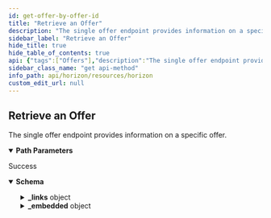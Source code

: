 ```yaml
---
id: get-offer-by-offer-id
title: "Retrieve an Offer"
description: "The single offer endpoint provides information on a specific offer."
sidebar_label: "Retrieve an Offer"
hide_title: true
hide_table_of_contents: true
api: {"tags":["Offers"],"description":"The single offer endpoint provides information on a specific offer.","operationId":"GetOfferByOfferId","parameters":[{"name":"offer_id","in":"path","required":true,"description":"A unique identifier for this offer."}],"responses":{"200":{"description":"Success","content":{"application/json":{"schema":{"allOf":[{"type":"object","properties":{"_links":{"type":"object","properties":{"self":{"type":"object","properties":{"href":{"type":"string","format":"link"},"templated":{"type":"boolean"}},"required":["href"],"title":"link"},"next":{"type":"object","properties":{"href":{"type":"string","format":"link"},"templated":{"type":"boolean"}},"required":["href"],"title":"link"},"prev":{"type":"object","properties":{"href":{"type":"string","format":"link"},"templated":{"type":"boolean"}},"required":["href"],"title":"link"}}}},"title":"Links"},{"type":"object","properties":{"_embedded":{"type":"object","properties":{"records":{"type":"array","items":{"type":"object","properties":{"_links":{"type":"object","properties":{"self":{"type":"object","properties":{"href":{"type":"string","format":"link"},"templated":{"type":"boolean"}},"required":["href"],"title":"link"},"offer_maker":{"type":"object","properties":{"href":{"type":"string","format":"link"},"templated":{"type":"boolean"}},"required":["href"],"title":"link"}},"required":["self","offer_maker"]},"id":{"type":"string","title":"id"},"paging_token":{"type":"string"},"seller":{"type":"string","pattern":"G[A-Z0-9]{55}","title":"address"},"selling":{"type":"object","properties":{"asset_type":{"type":"string"},"asset_code":{"type":"string"},"asset_issuer":{"type":"string"}},"required":["asset_type"],"title":"BaseAsset"},"buying":{"type":"object","properties":{"asset_type":{"type":"string"},"asset_code":{"type":"string"},"asset_issuer":{"type":"string"}},"required":["asset_type"],"title":"BaseAsset"},"amount":{"type":"string"},"price_r":{"type":"object","properties":{"n":{"type":"integer","format":"int32"},"d":{"type":"integer","format":"int32"}},"title":"Price"},"price":{"type":"string"},"last_modified_ledger":{"type":"integer","format":"uint32","title":"last_modified_ledger"},"last_modified_time":{"type":"string"},"sponser":{"type":"string"}},"required":["id","paging_token","seller","selling","buying","amount","price_r","price","last_modified_ledger","last_modified_time"]}}}}},"title":"Offer"}]},"examples":{"GetOfferByOfferId":{"value":{"_links":{"self":{"href":"https://horizon.stellar.org/offers/165563085"},"offer_maker":{"href":"https://horizon.stellar.org/accounts/GCM4PT6XDZBWOOENDS6FOU22GJQLJPV2GC7VRVII4TFGZBA3ZXNM55SV"}},"id":165563085,"paging_token":"165563085","seller":"GCM4PT6XDZBWOOENDS6FOU22GJQLJPV2GC7VRVII4TFGZBA3ZXNM55SV","selling":{"asset_type":"credit_alphanum4","asset_code":"USD","asset_issuer":"GDUKMGUGDZQK6YHYA5Z6AY2G4XDSZPSZ3SW5UN3ARVMO6QSRDWP5YLEX"},"buying":{"asset_type":"native"},"amount":"26.1075388","price_r":{"n":1449156725,"d":84642346},"price":"17.1209423","last_modified_ledger":28412042,"last_modified_time":null}}}}}}},"method":"get","path":"/offers/{offer_id}","servers":[{"url":"https://horizon.stellar.org","description":"The main network"},{"url":"https://horizon-testnet.stellar.org","description":"The test network"}],"info":{"title":"Horizon","version":"0.0.1"},"postman":{"name":"Retrieve an Offer","description":{"content":"The single offer endpoint provides information on a specific offer.","type":"text/plain"},"url":{"path":["offers",":offer_id"],"host":["{{baseUrl}}"],"query":[],"variable":[{"disabled":false,"description":{"content":"(Required) A unique identifier for this offer.","type":"text/plain"},"type":"any","value":"","key":"offer_id"}]},"header":[{"key":"Accept","value":"application/json"}],"method":"GET"}}
sidebar_class_name: "get api-method"
info_path: api/horizon/resources/horizon
custom_edit_url: null
---
```



## Retrieve an Offer



The single offer endpoint provides information on a specific offer.

<details style={{"marginBottom":"1rem"}} data-collapsed={false} open={true}><summary style={{}}><strong>Path Parameters</strong></summary><div><ul><ParamsItem className={"paramsItem"} param={{"name":"offer_id","in":"path","required":true,"description":"A unique identifier for this offer."}}></ParamsItem></ul></div></details><div><ApiTabs><TabItem label={"200"} value={"200"}><div>

Success

</div><div><MimeTabs schemaType={"response"}><TabItem label={"application/json"} value={"application/json"}><SchemaTabs><TabItem label={"Schema"} value={"Schema"}><details style={{}} data-collapsed={false} open={true}><summary style={{"textAlign":"left"}}><strong>Schema</strong></summary><div style={{"textAlign":"left","marginLeft":"1rem"}}></div><ul style={{"marginLeft":"1rem"}}><SchemaItem collapsible={true} className={"schemaItem"}><details style={{}}><summary style={{}}><strong>_links</strong><span style={{"opacity":"0.6"}}> object</span></summary><div style={{"marginLeft":"1rem"}}><SchemaItem collapsible={true} className={"schemaItem"}><details style={{}}><summary style={{}}><strong>self</strong><span style={{"opacity":"0.6"}}> object</span></summary><div style={{"marginLeft":"1rem"}}><SchemaItem collapsible={false} name={"href"} required={true} schemaName={"link"} qualifierMessage={undefined} schema={{"type":"string","format":"link"}}></SchemaItem><SchemaItem collapsible={false} name={"templated"} required={false} schemaName={"boolean"} qualifierMessage={undefined} schema={{"type":"boolean"}}></SchemaItem></div></details></SchemaItem><SchemaItem collapsible={true} className={"schemaItem"}><details style={{}}><summary style={{}}><strong>next</strong><span style={{"opacity":"0.6"}}> object</span></summary><div style={{"marginLeft":"1rem"}}><SchemaItem collapsible={false} name={"href"} required={true} schemaName={"link"} qualifierMessage={undefined} schema={{"type":"string","format":"link"}}></SchemaItem><SchemaItem collapsible={false} name={"templated"} required={false} schemaName={"boolean"} qualifierMessage={undefined} schema={{"type":"boolean"}}></SchemaItem></div></details></SchemaItem><SchemaItem collapsible={true} className={"schemaItem"}><details style={{}}><summary style={{}}><strong>prev</strong><span style={{"opacity":"0.6"}}> object</span></summary><div style={{"marginLeft":"1rem"}}><SchemaItem collapsible={false} name={"href"} required={true} schemaName={"link"} qualifierMessage={undefined} schema={{"type":"string","format":"link"}}></SchemaItem><SchemaItem collapsible={false} name={"templated"} required={false} schemaName={"boolean"} qualifierMessage={undefined} schema={{"type":"boolean"}}></SchemaItem></div></details></SchemaItem></div></details></SchemaItem><SchemaItem collapsible={true} className={"schemaItem"}><details style={{}}><summary style={{}}><strong>_embedded</strong><span style={{"opacity":"0.6"}}> object</span></summary><div style={{"marginLeft":"1rem"}}><SchemaItem collapsible={true} className={"schemaItem"}><details style={{}}><summary style={{}}><strong>records</strong><span style={{"opacity":"0.6"}}> object[]</span></summary><div style={{"marginLeft":"1rem"}}><li><div style={{"fontSize":"var(--ifm-code-font-size)","opacity":"0.6","marginLeft":"-.5rem","paddingBottom":".5rem"}}>Array [</div></li><SchemaItem collapsible={true} className={"schemaItem"}><details style={{}}><summary style={{}}><strong>_links</strong><span style={{"opacity":"0.6"}}> object</span></summary><div style={{"marginLeft":"1rem"}}><SchemaItem collapsible={true} className={"schemaItem"}><details style={{}}><summary style={{}}><strong>self</strong><span style={{"opacity":"0.6"}}> object</span><strong style={{"fontSize":"var(--ifm-code-font-size)","color":"var(--openapi-required)"}}> required</strong></summary><div style={{"marginLeft":"1rem"}}><SchemaItem collapsible={false} name={"href"} required={true} schemaName={"link"} qualifierMessage={undefined} schema={{"type":"string","format":"link"}}></SchemaItem><SchemaItem collapsible={false} name={"templated"} required={false} schemaName={"boolean"} qualifierMessage={undefined} schema={{"type":"boolean"}}></SchemaItem></div></details></SchemaItem><SchemaItem collapsible={true} className={"schemaItem"}><details style={{}}><summary style={{}}><strong>offer_maker</strong><span style={{"opacity":"0.6"}}> object</span><strong style={{"fontSize":"var(--ifm-code-font-size)","color":"var(--openapi-required)"}}> required</strong></summary><div style={{"marginLeft":"1rem"}}><SchemaItem collapsible={false} name={"href"} required={true} schemaName={"link"} qualifierMessage={undefined} schema={{"type":"string","format":"link"}}></SchemaItem><SchemaItem collapsible={false} name={"templated"} required={false} schemaName={"boolean"} qualifierMessage={undefined} schema={{"type":"boolean"}}></SchemaItem></div></details></SchemaItem></div></details></SchemaItem><SchemaItem collapsible={false} name={"id"} required={true} schemaName={"id"} qualifierMessage={undefined} schema={{"type":"string","title":"id"}}></SchemaItem><SchemaItem collapsible={false} name={"paging_token"} required={true} schemaName={"string"} qualifierMessage={undefined} schema={{"type":"string"}}></SchemaItem><SchemaItem collapsible={false} name={"seller"} required={true} schemaName={"address"} qualifierMessage={"**Possible values:** Value must match regular expression `G[A-Z0-9]{55}`"} schema={{"type":"string","pattern":"G[A-Z0-9]{55}","title":"address"}}></SchemaItem><SchemaItem collapsible={true} className={"schemaItem"}><details style={{}}><summary style={{}}><strong>selling</strong><span style={{"opacity":"0.6"}}> object</span><strong style={{"fontSize":"var(--ifm-code-font-size)","color":"var(--openapi-required)"}}> required</strong></summary><div style={{"marginLeft":"1rem"}}><SchemaItem collapsible={false} name={"asset_type"} required={true} schemaName={"string"} qualifierMessage={undefined} schema={{"type":"string"}}></SchemaItem><SchemaItem collapsible={false} name={"asset_code"} required={false} schemaName={"string"} qualifierMessage={undefined} schema={{"type":"string"}}></SchemaItem><SchemaItem collapsible={false} name={"asset_issuer"} required={false} schemaName={"string"} qualifierMessage={undefined} schema={{"type":"string"}}></SchemaItem></div></details></SchemaItem><SchemaItem collapsible={true} className={"schemaItem"}><details style={{}}><summary style={{}}><strong>buying</strong><span style={{"opacity":"0.6"}}> object</span><strong style={{"fontSize":"var(--ifm-code-font-size)","color":"var(--openapi-required)"}}> required</strong></summary><div style={{"marginLeft":"1rem"}}><SchemaItem collapsible={false} name={"asset_type"} required={true} schemaName={"string"} qualifierMessage={undefined} schema={{"type":"string"}}></SchemaItem><SchemaItem collapsible={false} name={"asset_code"} required={false} schemaName={"string"} qualifierMessage={undefined} schema={{"type":"string"}}></SchemaItem><SchemaItem collapsible={false} name={"asset_issuer"} required={false} schemaName={"string"} qualifierMessage={undefined} schema={{"type":"string"}}></SchemaItem></div></details></SchemaItem><SchemaItem collapsible={false} name={"amount"} required={true} schemaName={"string"} qualifierMessage={undefined} schema={{"type":"string"}}></SchemaItem><SchemaItem collapsible={true} className={"schemaItem"}><details style={{}}><summary style={{}}><strong>price_r</strong><span style={{"opacity":"0.6"}}> object</span><strong style={{"fontSize":"var(--ifm-code-font-size)","color":"var(--openapi-required)"}}> required</strong></summary><div style={{"marginLeft":"1rem"}}><SchemaItem collapsible={false} name={"n"} required={false} schemaName={"int32"} qualifierMessage={undefined} schema={{"type":"integer","format":"int32"}}></SchemaItem><SchemaItem collapsible={false} name={"d"} required={false} schemaName={"int32"} qualifierMessage={undefined} schema={{"type":"integer","format":"int32"}}></SchemaItem></div></details></SchemaItem><SchemaItem collapsible={false} name={"price"} required={true} schemaName={"string"} qualifierMessage={undefined} schema={{"type":"string"}}></SchemaItem><SchemaItem collapsible={false} name={"last_modified_ledger"} required={true} schemaName={"uint32"} qualifierMessage={undefined} schema={{"type":"integer","format":"uint32","title":"last_modified_ledger"}}></SchemaItem><SchemaItem collapsible={false} name={"last_modified_time"} required={true} schemaName={"string"} qualifierMessage={undefined} schema={{"type":"string"}}></SchemaItem><SchemaItem collapsible={false} name={"sponser"} required={false} schemaName={"string"} qualifierMessage={undefined} schema={{"type":"string"}}></SchemaItem><li><div style={{"fontSize":"var(--ifm-code-font-size)","opacity":"0.6","marginLeft":"-.5rem"}}>]</div></li></div></details></SchemaItem></div></details></SchemaItem></ul></details></TabItem><TabItem label={"Example (from schema)"} value={"Example (from schema)"}><ResponseSamples responseExample={"{\n  \"_links\": {\n    \"self\": {\n      \"href\": \"string\",\n      \"templated\": true\n    },\n    \"next\": {\n      \"href\": \"string\",\n      \"templated\": true\n    },\n    \"prev\": {\n      \"href\": \"string\",\n      \"templated\": true\n    }\n  },\n  \"_embedded\": {\n    \"records\": [\n      {\n        \"_links\": {\n          \"self\": {\n            \"href\": \"string\",\n            \"templated\": true\n          },\n          \"offer_maker\": {\n            \"href\": \"string\",\n            \"templated\": true\n          }\n        },\n        \"id\": \"string\",\n        \"paging_token\": \"string\",\n        \"seller\": \"string\",\n        \"selling\": {\n          \"asset_type\": \"string\",\n          \"asset_code\": \"string\",\n          \"asset_issuer\": \"string\"\n        },\n        \"buying\": {\n          \"asset_type\": \"string\",\n          \"asset_code\": \"string\",\n          \"asset_issuer\": \"string\"\n        },\n        \"amount\": \"string\",\n        \"price_r\": {\n          \"n\": 0,\n          \"d\": 0\n        },\n        \"price\": \"string\",\n        \"last_modified_ledger\": 0,\n        \"last_modified_time\": \"string\",\n        \"sponser\": \"string\"\n      }\n    ]\n  }\n}"} language={"json"}></ResponseSamples></TabItem><TabItem label={"GetOfferByOfferId"} value={"GetOfferByOfferId"}><ResponseSamples responseExample={"{\n  \"_links\": {\n    \"self\": {\n      \"href\": \"https://horizon.stellar.org/offers/165563085\"\n    },\n    \"offer_maker\": {\n      \"href\": \"https://horizon.stellar.org/accounts/GCM4PT6XDZBWOOENDS6FOU22GJQLJPV2GC7VRVII4TFGZBA3ZXNM55SV\"\n    }\n  },\n  \"id\": 165563085,\n  \"paging_token\": \"165563085\",\n  \"seller\": \"GCM4PT6XDZBWOOENDS6FOU22GJQLJPV2GC7VRVII4TFGZBA3ZXNM55SV\",\n  \"selling\": {\n    \"asset_type\": \"credit_alphanum4\",\n    \"asset_code\": \"USD\",\n    \"asset_issuer\": \"GDUKMGUGDZQK6YHYA5Z6AY2G4XDSZPSZ3SW5UN3ARVMO6QSRDWP5YLEX\"\n  },\n  \"buying\": {\n    \"asset_type\": \"native\"\n  },\n  \"amount\": \"26.1075388\",\n  \"price_r\": {\n    \"n\": 1449156725,\n    \"d\": 84642346\n  },\n  \"price\": \"17.1209423\",\n  \"last_modified_ledger\": 28412042,\n  \"last_modified_time\": null\n}"} language={"json"}></ResponseSamples></TabItem></SchemaTabs></TabItem></MimeTabs></div></TabItem></ApiTabs></div>
      
